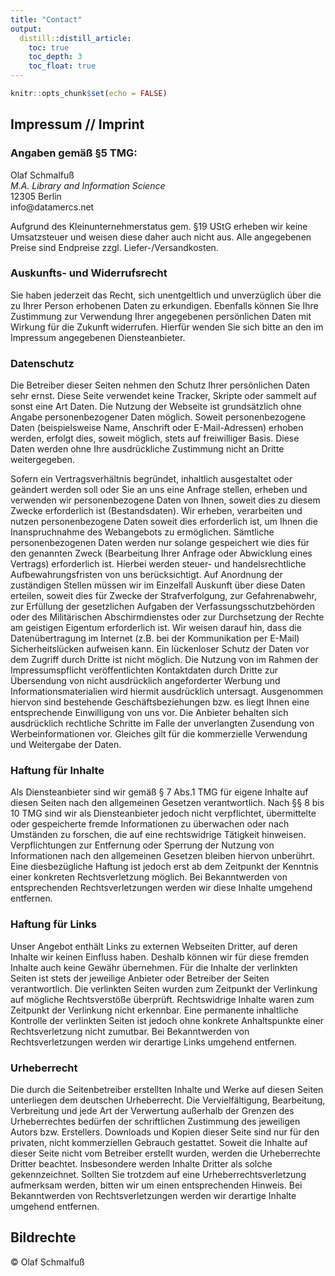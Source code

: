 ```yaml
---
title: "Contact"
output:
  distill::distill_article:
    toc: true
    toc_depth: 3
    toc_float: true
---
```


```r
knitr::opts_chunk$set(echo = FALSE)
```

## Impressum // Imprint

### Angaben gemäß §5 TMG:
Olaf Schmalfuß  
*M.A. Library and Information Science*  
12305 Berlin  
info@datamercs.net  
  
Aufgrund des Kleinunternehmerstatus gem. §19 UStG erheben wir keine Umsatzsteuer und weisen diese daher auch nicht aus.
Alle angegebenen Preise sind Endpreise zzgl. Liefer-/Versandkosten.  
  
### Auskunfts- und Widerrufsrecht
Sie haben jederzeit das Recht, sich unentgeltlich und unverzüglich über die zu Ihrer Person erhobenen Daten zu erkundigen. Ebenfalls können Sie Ihre Zustimmung zur Verwendung Ihrer angegebenen persönlichen Daten mit Wirkung für die Zukunft widerrufen. Hierfür wenden Sie sich bitte an den im Impressum angegebenen Diensteanbieter.  
  
### Datenschutz
Die Betreiber dieser Seiten nehmen den Schutz Ihrer persönlichen Daten sehr ernst. Diese Seite verwendet keine Tracker, Skripte oder sammelt auf sonst eine Art Daten. Die Nutzung der Webseite ist grundsätzlich ohne Angabe personenbezogener Daten möglich. Soweit personenbezogene Daten (beispielsweise Name, Anschrift oder E-Mail-Adressen) erhoben werden, erfolgt dies, soweit möglich, stets auf freiwilliger Basis. Diese Daten werden ohne Ihre ausdrückliche Zustimmung nicht an Dritte weitergegeben.  
  
Sofern ein Vertragsverhältnis begründet, inhaltlich ausgestaltet oder geändert werden soll oder Sie an uns eine Anfrage stellen, erheben und verwenden wir personenbezogene Daten von Ihnen, soweit dies zu diesem Zwecke erforderlich ist (Bestandsdaten). Wir erheben, verarbeiten und nutzen personenbezogene Daten soweit dies erforderlich ist, um Ihnen die Inanspruchnahme des Webangebots zu ermöglichen. Sämtliche personenbezogenen Daten werden nur solange gespeichert wie dies für den genannten Zweck (Bearbeitung Ihrer Anfrage oder Abwicklung eines Vertrags) erforderlich ist. Hierbei werden steuer- und handelsrechtliche Aufbewahrungsfristen von uns berücksichtigt. Auf Anordnung der zuständigen Stellen müssen wir im Einzelfall Auskunft über diese Daten erteilen, soweit dies für Zwecke der Strafverfolgung, zur Gefahrenabwehr, zur Erfüllung der gesetzlichen Aufgaben der Verfassungsschutzbehörden oder des Militärischen Abschirmdienstes oder zur Durchsetzung der Rechte am geistigen Eigentum erforderlich ist. Wir weisen darauf hin, dass die Datenübertragung im Internet (z.B. bei der Kommunikation per E-Mail) Sicherheitslücken aufweisen kann. Ein lückenloser Schutz der Daten vor dem Zugriff durch Dritte ist nicht möglich. Die Nutzung von im Rahmen der Impressumspflicht veröffentlichten Kontaktdaten durch Dritte zur Übersendung von nicht ausdrücklich angeforderter Werbung und Informationsmaterialien wird hiermit ausdrücklich untersagt. Ausgenommen hiervon sind bestehende Geschäftsbeziehungen bzw. es liegt Ihnen eine entsprechende Einwilligung von uns vor. Die Anbieter behalten sich ausdrücklich rechtliche Schritte im Falle der unverlangten Zusendung von Werbeinformationen vor. Gleiches gilt für die kommerzielle Verwendung und Weitergabe der Daten.  
  
### Haftung für Inhalte
Als Diensteanbieter sind wir gemäß § 7 Abs.1 TMG für eigene Inhalte auf diesen Seiten nach den allgemeinen Gesetzen verantwortlich. Nach §§ 8 bis 10 TMG sind wir als Diensteanbieter jedoch nicht verpflichtet, übermittelte oder gespeicherte fremde Informationen zu überwachen oder nach Umständen zu forschen, die auf eine rechtswidrige Tätigkeit hinweisen. Verpflichtungen zur Entfernung oder Sperrung der Nutzung von Informationen nach den allgemeinen Gesetzen bleiben hiervon unberührt. Eine diesbezügliche Haftung ist jedoch erst ab dem Zeitpunkt der Kenntnis einer konkreten Rechtsverletzung möglich. Bei Bekanntwerden von entsprechenden Rechtsverletzungen werden wir diese Inhalte umgehend entfernen.  
  
### Haftung für Links
Unser Angebot enthält Links zu externen Webseiten Dritter, auf deren Inhalte wir keinen Einfluss haben. Deshalb können wir für diese fremden Inhalte auch keine Gewähr übernehmen. Für die Inhalte der verlinkten Seiten ist stets der jeweilige Anbieter oder Betreiber der Seiten verantwortlich. Die verlinkten Seiten wurden zum Zeitpunkt der Verlinkung auf mögliche Rechtsverstöße überprüft. Rechtswidrige Inhalte waren zum Zeitpunkt der Verlinkung nicht erkennbar. Eine permanente inhaltliche Kontrolle der verlinkten Seiten ist jedoch ohne konkrete Anhaltspunkte einer Rechtsverletzung nicht zumutbar. Bei Bekanntwerden von Rechtsverletzungen werden wir derartige Links umgehend entfernen.  

### Urheberrecht
Die durch die Seitenbetreiber erstellten Inhalte und Werke auf diesen Seiten unterliegen dem deutschen Urheberrecht. Die Vervielfältigung, Bearbeitung, Verbreitung und jede Art der Verwertung außerhalb der Grenzen des Urheberrechtes bedürfen der schriftlichen Zustimmung des jeweiligen Autors bzw. Erstellers. Downloads und Kopien dieser Seite sind nur für den privaten, nicht kommerziellen Gebrauch gestattet. Soweit die Inhalte auf dieser Seite nicht vom Betreiber erstellt wurden, werden die Urheberrechte Dritter beachtet. Insbesondere werden Inhalte Dritter als solche gekennzeichnet. Sollten Sie trotzdem auf eine Urheberrechtsverletzung aufmerksam werden, bitten wir um einen entsprechenden Hinweis. Bei Bekanntwerden von Rechtsverletzungen werden wir derartige Inhalte umgehend entfernen.  
  
## Bildrechte
© Olaf Schmalfuß  


